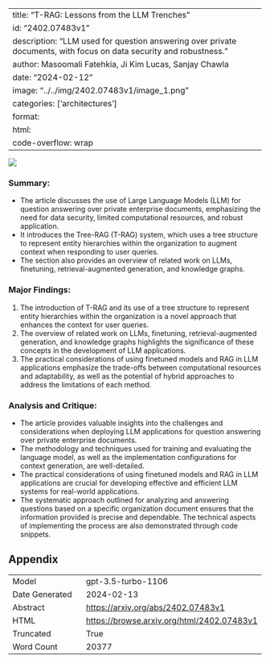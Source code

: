 
---
title: "T-RAG: Lessons from the LLM Trenches"
id: "2402.07483v1"
description: "LLM used for question answering over private documents, with focus on data security and robustness."
author: Masoomali Fatehkia, Ji Kim Lucas, Sanjay Chawla
date: "2024-02-12"
image: "../../img/2402.07483v1/image_1.png"
categories: ['architectures']
format:
  html:
    code-overflow: wrap
---

![](../../img/2402.07483v1/image_1.png)

### Summary:
- The article discusses the use of Large Language Models (LLM) for question answering over private enterprise documents, emphasizing the need for data security, limited computational resources, and robust application.
- It introduces the Tree-RAG (T-RAG) system, which uses a tree structure to represent entity hierarchies within the organization to augment context when responding to user queries.
- The section also provides an overview of related work on LLMs, finetuning, retrieval-augmented generation, and knowledge graphs.

### Major Findings:
1. The introduction of T-RAG and its use of a tree structure to represent entity hierarchies within the organization is a novel approach that enhances the context for user queries.
2. The overview of related work on LLMs, finetuning, retrieval-augmented generation, and knowledge graphs highlights the significance of these concepts in the development of LLM applications.
3. The practical considerations of using finetuned models and RAG in LLM applications emphasize the trade-offs between computational resources and adaptability, as well as the potential of hybrid approaches to address the limitations of each method.

### Analysis and Critique:
- The article provides valuable insights into the challenges and considerations when deploying LLM applications for question answering over private enterprise documents.
- The methodology and techniques used for training and evaluating the language model, as well as the implementation configurations for context generation, are well-detailed.
- The practical considerations of using finetuned models and RAG in LLM applications are crucial for developing effective and efficient LLM systems for real-world applications.
- The systematic approach outlined for analyzing and answering questions based on a specific organization document ensures that the information provided is precise and dependable. The technical aspects of implementing the process are also demonstrated through code snippets.

## Appendix

|          |          |
|----------|----------|
| Model     | gpt-3.5-turbo-1106       |
| Date Generated     | 2024-02-13       |
| Abstract | [https://arxiv.org/abs/2402.07483v1](https://arxiv.org/abs/2402.07483v1)        |
| HTML     | [https://browse.arxiv.org/html/2402.07483v1](https://browse.arxiv.org/html/2402.07483v1)       |
| Truncated       | True       |
| Word Count       | 20377       |